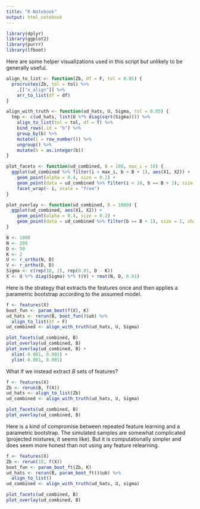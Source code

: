 ```yaml
---
title: "R Notebook"
output: html_notebook
---
```


```r
library(dplyr)
library(ggplot2)
library(purrr)
library(lfboot)
```
Here are some helper visualizations used in this script but unlikely to be
generally useful.

```r
align_to_list <- function(Zb, df = F, tol = 0.05) {
  procrustes(Zb, tol = tol) %>%
    .[["x_align"]] %>%
    arr_to_list(df = df)
}

align_with_truth <- function(ud_hats, U, Sigma, tol = 0.05) {
  tmp <- c(ud_hats, list(U %*% diag(sqrt(Sigma)))) %>%
    align_to_list(tol = tol, df = T) %>%
    bind_rows(.id = "b") %>%
    group_by(b) %>%
    mutate(i = row_number()) %>%
    ungroup() %>%
    mutate(b = as.integer(b))
}

plot_facets <- function(ud_combined, B = 100, max_i = 10) {
  ggplot(ud_combined %>% filter(i < max_i, b < B + 1), aes(X1, X2)) +
    geom_point(alpha = 0.4, size = 0.2) +
    geom_point(data = ud_combined %>% filter(i < 10, b == B + 1), size = 1, shape = 15, col = "red") +
    facet_wrap(~ i, scale = "free")
}

plot_overlay <- function(ud_combined, B = 1000) {
  ggplot(ud_combined, aes(X1, X2)) +
    geom_point(alpha = 0.4, size = 0.2) +
    geom_point(data = ud_combined %>% filter(b == B + 1), size = 1, shape = 15, col = "red")
}
```


```r
B <- 1000
N <- 200
D <- 50
K <- 2
U <- r_ortho(N, D)
V <- r_ortho(D, D)
Sigma <- c(rep(10, 2), rep(0.01, D - K))
X <- U %*% diag(Sigma) %*% t(V) + rmat(N, D, 0.01)
```

Here is the strategy that extracts the features once and then applies a
parametric bootstrap according to the assumed model.

```r
f <- features(X)
boot_fun <- param_boot(f(X), K)
ud_hats <- rerun(B, boot_fun()$ub) %>%
  align_to_list(df = F)
ud_combined <- align_with_truth(ud_hats, U, Sigma)
```

```r
plot_facets(ud_combined, B)
plot_overlay(ud_combined, B)
plot_overlay(ud_combined, B) +
  xlim(-0.001, 0.001) +
  ylim(-0.001, 0.001)
```

What if we instead extract $B$ sets of features?

```r
f <- features(X)
Zb <- rerun(B, f(X))
ud_hats <- align_to_list(Zb)
ud_combined <- align_with_truth(ud_hats, U, Sigma)
```

```r
plot_facets(ud_combined, B)
plot_overlay(ud_combined, B)
```

Here is a kind of compromise between repeated feature learning and a parametric
bootstrap. The simulated samples are somewhat complicated (projected mixtures,
it seems like). But it is computationally simpler and does seem more honest than
not using any feature relearning.

```r
f <- features(X)
Zb <- rerun(10, f(X))
boot_fun <- param_boot_ft(Zb, K)
ud_hats <- rerun(B, param_boot_ft()$ub) %>%
  align_to_list()
ud_combined <- align_with_truth(ud_hats, U, sigma)
```

```r
plot_facets(ud_combined, B)
plot_overlay(ud_combined, B)
```
